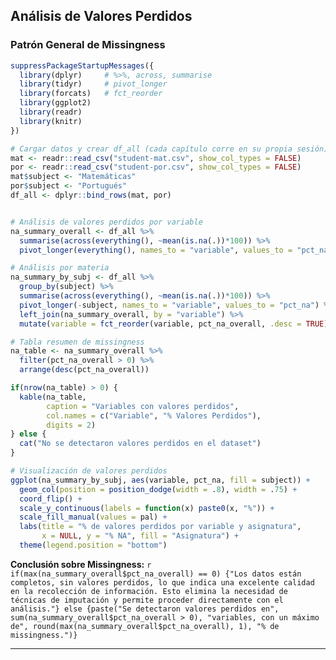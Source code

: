 
## Análisis de Valores Perdidos

### Patrón General de Missingness
```r
suppressPackageStartupMessages({
  library(dplyr)     # %>%, across, summarise
  library(tidyr)     # pivot_longer
  library(forcats)   # fct_reorder
  library(ggplot2)
  library(readr)
  library(knitr)
})

# Cargar datos y crear df_all (cada capítulo corre en su propia sesión)
mat <- readr::read_csv("student-mat.csv", show_col_types = FALSE)
por <- readr::read_csv("student-por.csv", show_col_types = FALSE)
mat$subject <- "Matemáticas"
por$subject <- "Portugués"
df_all <- dplyr::bind_rows(mat, por)


# Análisis de valores perdidos por variable
na_summary_overall <- df_all %>%
  summarise(across(everything(), ~mean(is.na(.))*100)) %>%
  pivot_longer(everything(), names_to = "variable", values_to = "pct_na_overall")

# Análisis por materia
na_summary_by_subj <- df_all %>%
  group_by(subject) %>%
  summarise(across(everything(), ~mean(is.na(.))*100)) %>%
  pivot_longer(-subject, names_to = "variable", values_to = "pct_na") %>%
  left_join(na_summary_overall, by = "variable") %>%
  mutate(variable = fct_reorder(variable, pct_na_overall, .desc = TRUE))

# Tabla resumen de missingness
na_table <- na_summary_overall %>%
  filter(pct_na_overall > 0) %>%
  arrange(desc(pct_na_overall))

if(nrow(na_table) > 0) {
  kable(na_table, 
        caption = "Variables con valores perdidos",
        col.names = c("Variable", "% Valores Perdidos"),
        digits = 2)
} else {
  cat("No se detectaron valores perdidos en el dataset")
}
```

```r
# Visualización de valores perdidos
ggplot(na_summary_by_subj, aes(variable, pct_na, fill = subject)) +
  geom_col(position = position_dodge(width = .8), width = .75) +
  coord_flip() +
  scale_y_continuous(labels = function(x) paste0(x, "%")) +
  scale_fill_manual(values = pal) +
  labs(title = "% de valores perdidos por variable y asignatura", 
       x = NULL, y = "% NA", fill = "Asignatura") +
  theme(legend.position = "bottom")
```

**Conclusión sobre Missingness:** 
`r if(max(na_summary_overall$pct_na_overall) == 0) {"Los datos están completos, sin valores perdidos, lo que indica una excelente calidad en la recolección de información. Esto elimina la necesidad de técnicas de imputación y permite proceder directamente con el análisis."} else {paste("Se detectaron valores perdidos en", sum(na_summary_overall$pct_na_overall > 0), "variables, con un máximo de", round(max(na_summary_overall$pct_na_overall), 1), "% de missingness.")}`

---
